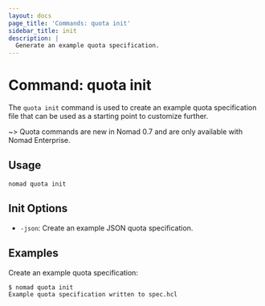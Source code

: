 ```yaml
---
layout: docs
page_title: 'Commands: quota init'
sidebar_title: init
description: |
  Generate an example quota specification.
---
```


# Command: quota init

The `quota init` command is used to create an example quota specification file
that can be used as a starting point to customize further.

~> Quota commands are new in Nomad 0.7 and are only available with Nomad
Enterprise.

## Usage

```plaintext
nomad quota init
```

## Init Options

- `-json`: Create an example JSON quota specification.

## Examples

Create an example quota specification:

```shell
$ nomad quota init
Example quota specification written to spec.hcl
```
